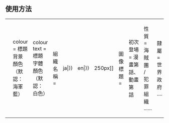 <IncludeOnly><!-- 在這裡加入模板的保護標識 --></IncludeOnly>
<!-- 在本行下編輯模板說明 -->
== 使用方法 ==
{| style="background: transparent;"
|<pre>{{ONE PIECE組織
| colour         = 標題背景顏色（默認：海軍藍）
| colour text    = 標題字體顏色（默認：白色）
| 組織名稱         = 
| 日語名稱         = {{lang|ja|}}
| 英文譯名         = {{lang|en|}}
| 圖像             = [[file:|250px]]
| 圖像標題         = 
| 初次登場         = 漫畫第 話、動畫第 話
| 性質             = 海賊團 / 犯罪組織 ......
| 隸屬             = 世界政府 ....
| 總部             = 總部位置
| 領袖             = 
| 附加資料1名稱    = 
| 附加資料1       =
| 附加資料2名稱    = 
| 附加資料2       =
| 附加資料3名稱    = 
| 附加資料3       =
| 台灣譯名         = -{}- 
| 港澳譯名         = -{}- 
| 大陸譯名         = 
}}
</pre>
{{esoteric}}
|}

<IncludeOnly>
<!-- 本行下加入模板的分類 -->

<!-- 本行下加入模板的跨語言鏈接 -->

</IncludeOnly>
